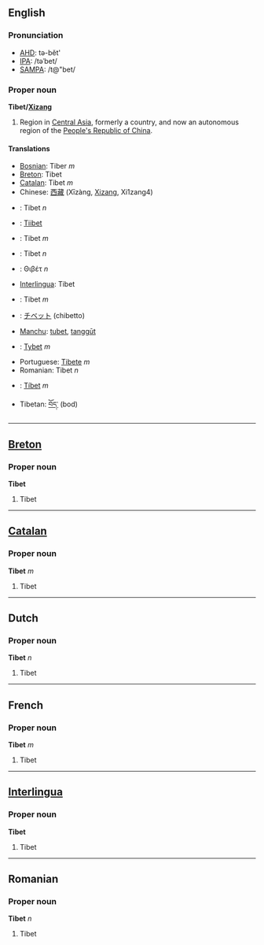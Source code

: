 ==English==
===Pronunciation===
*[[w:AHD|AHD]]: tə-bĕt'
*[[w:IPA|IPA]]: /təˈbet/
*[[w:SAMPA|SAMPA]]: /t@"bet/

===Proper noun===
'''Tibet/[[Xizang]]'''

#Region in [[Central Asia]], formerly a country, and now an autonomous region of the [[People's Republic of China]].

====Translations====
*[[Bosnian]]: Tiber ''m''
*[[Breton]]: Tibet
*[[Catalan]]: Tibet ''m''
*Chinese: [[西藏]] (Xīzàng, [[Xizang]], Xi1zang4)
*{{nl}}: Tibet ''n''
*{{fi}}: [[Tiibet]]
*{{fr}}: Tibet ''m''
*{{de}}: Tibet ''n''
*{{el}}: Θιβέτ ''n''
*[[Interlingua]]: Tibet
*{{it}}: Tibet ''m''
*{{ja}}: [[チベット]] (chibetto)
*[[Manchu]]: [[tubet]], [[tanggūt]]
*{{pl}}: [[Tybet]] ''m''
*Portuguese: [[Tibete]] ''m''
*Romanian: Tibet ''n''
*{{es}}: [[Tíbet]] ''m''
*Tibetan: [[བོད་]] (bod)

----

==[[Breton]]==
===Proper noun===
'''Tibet'''

# Tibet

----

==[[Catalan]]==
===Proper noun===
'''Tibet''' ''m''

# Tibet

----

==Dutch==
===Proper noun===
'''Tibet''' ''n''

# Tibet

----

==French==
===Proper noun===
'''Tibet''' ''m''

# Tibet

----

==[[Interlingua]]==
===Proper noun===
'''Tibet'''

# Tibet

----

==Romanian==
===Proper noun===
'''Tibet''' ''n''

# Tibet